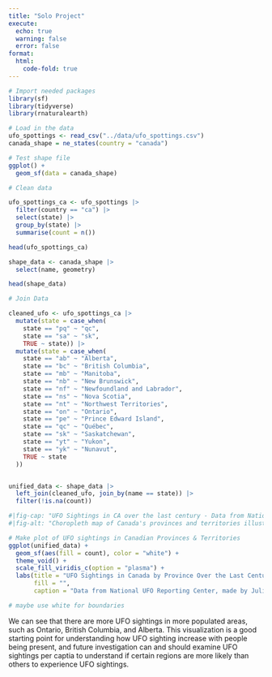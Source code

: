 ```yaml
---
title: "Solo Project"
execute: 
  echo: true
  warning: false
  error: false
format: 
  html:
    code-fold: true
---
```


```r
# Import needed packages
library(sf)
library(tidyverse)
library(rnaturalearth)
```

```r
# Load in the data
ufo_spottings <- read_csv("../data/ufo_spottings.csv")
canada_shape = ne_states(country = "canada")
```

```r
# Test shape file 
ggplot() +
  geom_sf(data = canada_shape)
```

```r
# Clean data 

ufo_spottings_ca <- ufo_spottings |>
  filter(country == "ca") |>
  select(state) |>
  group_by(state) |>
  summarise(count = n())

head(ufo_spottings_ca)

shape_data <- canada_shape |>
  select(name, geometry)

head(shape_data)
```

```r
# Join Data 

cleaned_ufo <- ufo_spottings_ca |>
  mutate(state = case_when(
    state == "pq" ~ "qc",
    state == "sa" ~ "sk",
    TRUE ~ state)) |>
  mutate(state = case_when(
    state == "ab" ~ "Alberta",
    state == "bc" ~ "British Columbia",
    state == "mb" ~ "Manitoba",
    state == "nb" ~ "New Brunswick",
    state == "nf" ~ "Newfoundland and Labrador",
    state == "ns" ~ "Nova Scotia",
    state == "nt" ~ "Northwest Territories",
    state == "on" ~ "Ontario",
    state == "pe" ~ "Prince Edward Island",
    state == "qc" ~ "Québec",
    state == "sk" ~ "Saskatchewan",
    state == "yt" ~ "Yukon",
    state == "yk" ~ "Nunavut",
    TRUE ~ state  
  ))


unified_data <- shape_data |> 
  left_join(cleaned_ufo, join_by(name == state)) |>
  filter(!is.na(count))
```

```r
#|fig-cap: "UFO Sightings in CA over the last century - Data from National UFO Reporting Center, made by Julia Prewitt"
#|fig-alt: "Choropleth map of Canada's provinces and territories illustrating UFO Sightings in CA over the last century. Provinces further north have few sightings in comparison to more southern provinces. "

# Make plot of UFO sightings in Canadian Provinces & Territories
ggplot(unified_data) +
  geom_sf(aes(fill = count), color = "white") +
  theme_void() +
  scale_fill_viridis_c(option = "plasma") +
  labs(title = "UFO Sightings in Canada by Province Over the Last Century",
       fill = "",
       caption = "Data from National UFO Reporting Center, made by Julia Prewitt") 

# maybe use white for boundaries
```

We can see that there are more UFO sightings in more populated areas, such as Ontario, British Columbia, and Alberta. This visualization is a good starting point for understanding how UFO sighting increase with people being present, and future investigation can and should examine UFO sightings per captia to understand if certain regions are more likely than others to experience UFO sightings. 

